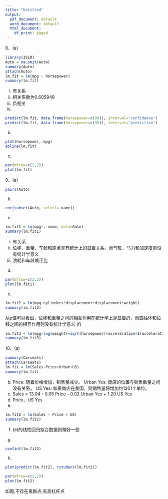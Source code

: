 ```yaml
---
title: "Untitled"
output:
  pdf_document: default
  word_document: default
  html_document:
    df_print: paged
---
```

8、(a)
```r
library(ISLR)
Auto = na.omit(Auto)
summary(Auto)
attach(Auto)
lm.fit = lm(mpg ~ horsepower)
summary(lm.fit)
```
i. 有关系
ii. 相关系数为0.605948 
iii. 负相关
iv. 
```r
predict(lm.fit, data.frame(horsepower=c(98)), interval="confidence")
predict(lm.fit, data.frame(horsepower=c(98)), interval="prediction")
```
(b)
```r
plot(horsepower, mpg)
abline(lm.fit)
```
(c)
```r
par(mfrow=c(2,2))
plot(lm.fit)
```

9、(a)
```r
pairs(Auto)
```
(b)
```r
cor(subset(Auto, select=-name))
```
(c)
```r
lm.fit1 = lm(mpg~.-name, data=Auto)
summary(lm.fit1)
```
i. 有关系
ii. 位移，重量，车龄和原点具有统计上的显着关系，而气缸，马力和加速度则没有统计学意义
iii. 油耗和车龄成正比
(d)
```r
par(mfrow=c(2,2))
plot(lm.fit1)
```
(e)
```r
lm.fit2 = lm(mpg~cylinders*displacement+displacement*weight)
summary(lm.fit2)
```
从p值可以看出，位移和重量之间的相互作用在统计学上是显着的，而圆柱体和位移之间的相互作用则没有统计学意义
(f)
```r
lm.fit3 = lm(mpg~log(weight)+sqrt(horsepower)+acceleration+I(acceleration^2))
summary(lm.fit3)
```

10、(a)
```r
summary(Carseats)
attach(Carseats)
lm.fit = lm(Sales~Price+Urban+US)
summary(lm.fit)
```
(b)
Price: 随着价格增加，销售量减少。
Urban Yes: 商店的位置与销售数量之间没有关系。
US Yes: 如果商店在美国，则销售量将增加约1201个单位。
(c)
Sales = 13.04 - 0.05 Price - 0.02 Urban Yes + 1.20 US Yes
(d)
Price、US Yes
(e)
```r
lm.fit2 = lm(Sales ~ Price + US)
summary(lm.fit2)
```
(f)
(e)的线性回归拟合数据则稍好一些

(g)
```r
confint(lm.fit2)
```
(h)
```r
plot(predict(lm.fit2), rstudent(lm.fit2))
```
```r
par(mfrow=c(2,2))
plot(lm.fit2)
```
如图,不存在离群点,有高杠杆点
